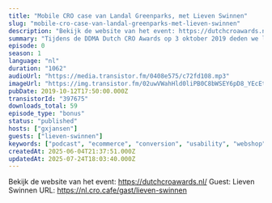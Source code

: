 ```yaml
---
title: "Mobile CRO case van Landal Greenparks, met Lieven Swinnen"
slug: "mobile-cro-case-van-landal-greenparks-met-lieven-swinnen"
description: "Bekijk de website van het event: https://dutchcroawards.nl/\nGuest: Lieven Swinnen URL: https://nl.cro.cafe/gast/lieven-swinnen"
summary: "Tijdens de DDMA Dutch CRO Awards op 3 oktober 2019 deden we live verslag vanaf het event.\r\nIn dit onderdeel praten we met Lieven Swinnen, Manager Digital CX bij Landal."
episode: 0
season: 1
language: "nl"
duration: "1062"
audioUrl: "https://media.transistor.fm/0408e575/c72fd108.mp3"
imageUrl: "https://img.transistor.fm/02uwVWahHld0liPB0C8bWSEY6pD8_YEcEtIOsWrRhUY/rs:fill:0:0:1/w:3000/h:3000/q:60/aHR0cHM6Ly9pbWct/dXBsb2FkLXByb2R1/Y3Rpb24udHJhbnNp/c3Rvci5mbS83ZDk3/NWEwZTFhMmFhODg0/OTM2N2I1MDgzNjM2/NmI3YS5qcGVn.webp"
pubDate: 2019-10-12T17:50:00.000Z
transistorId: "397675"
downloads_total: 59
episode_type: "bonus"
status: "published"
hosts: ["gxjansen"]
guests: ["lieven-swinnen"]
keywords: ["podcast", "ecommerce", "conversion", "usability", "webshop", "english"]
createdAt: 2025-06-04T21:37:51.000Z
updatedAt: 2025-07-24T18:03:40.000Z
---
```


Bekijk de website van het event: https://dutchcroawards.nl/
Guest: Lieven Swinnen URL: https://nl.cro.cafe/gast/lieven-swinnen
